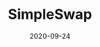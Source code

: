 ---
title: SimpleSwap
status: publish
date: 2020-09-24
slug: A short description for this item
website: https://simpleswap.io/?to=iotx&amount=0.1
twitter:
logo:
featured_img: https://wp.gcap1.iotex.io/wp-content/uploads/2020/09/simpleswap.png
telegram:
---